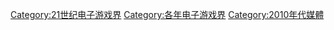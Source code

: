 {{CatPair|2000年代电子游戏界|2020年代电子游戏界}}

[[Category:21世纪电子游戏界|Category:21世纪电子游戏界]]
[[Category:各年电子游戏界|Category:各年电子游戏界]]
[[Category:2010年代媒體|Category:2010年代媒體]]